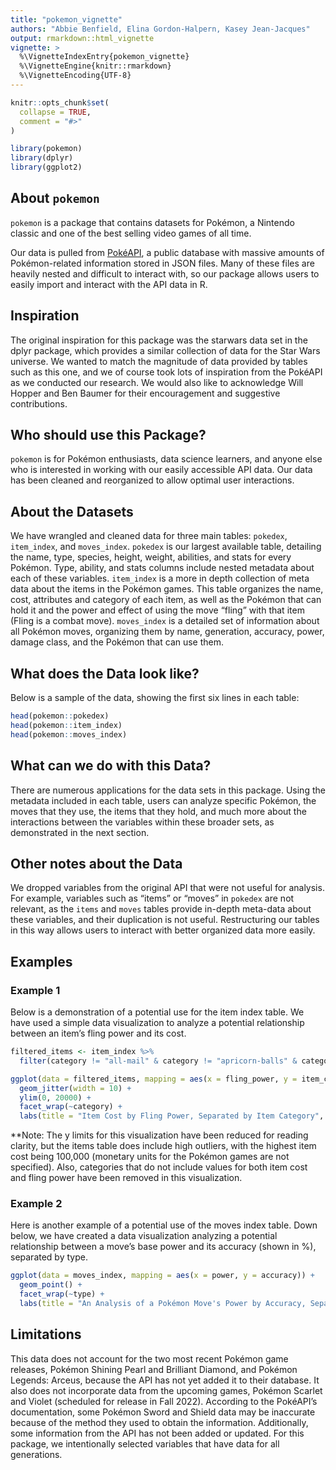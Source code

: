 ```yaml
---
title: "pokemon_vignette"
authors: "Abbie Benfield, Elina Gordon-Halpern, Kasey Jean-Jacques"
output: rmarkdown::html_vignette
vignette: >
  %\VignetteIndexEntry{pokemon_vignette}
  %\VignetteEngine{knitr::rmarkdown}
  %\VignetteEncoding{UTF-8}
---
```


```r
knitr::opts_chunk$set(
  collapse = TRUE,
  comment = "#>"
)
```

```r
library(pokemon)
library(dplyr)
library(ggplot2)
```

## About `pokemon`
`pokemon` is a package that contains datasets  for Pokémon, a Nintendo classic and one of the best selling video games of all time.

Our data is pulled from [PokéAPI](https://pokeapi.co), a public database with massive amounts of Pokémon-related information stored in JSON files. Many of these files are heavily nested and difficult to interact with, so our package allows users to easily import and interact with the API data in R.

## Inspiration
The original inspiration for this package was the starwars data set in the dplyr package, which provides a similar collection of data for the Star Wars universe. We wanted to match the magnitude of data provided by tables such as this one, and we of course took lots of inspiration from the PokéAPI as we conducted our research. We would also like to acknowledge Will Hopper and Ben Baumer for their encouragement and suggestive contributions.

## Who should use this Package?
`pokemon` is for Pokémon enthusiasts, data science learners, and anyone else who is interested in working with our easily accessible API data. Our data has been cleaned and reorganized to allow optimal user interactions.

## About the Datasets 
We have wrangled and cleaned data for three main tables: `pokedex`, `item_index`, and `moves_index`.
`pokedex` is our largest available table, detailing the name, type, species, height, weight, abilities, and stats for every Pokémon. Type, ability, and stats columns include nested metadata about each of these variables.
`item_index` is a more in depth collection of meta data about the items in the Pokémon games. This table organizes the name, cost, attributes and category of each item, as well as the Pokémon that can hold it and the power and effect of using the move "fling" with that item (Fling is a combat move).
`moves_index` is a detailed set of information about all Pokémon moves, organizing them by name, generation, accuracy, power, damage class, and the Pokémon that can use them.

## What does the Data look like?
Below is a sample of the data, showing the first six lines in each table:

```r
head(pokemon::pokedex)
head(pokemon::item_index)
head(pokemon::moves_index)
```


## What can we do with this Data?
There are numerous applications for the data sets in this package. Using the metadata included in each table, users can analyze specific Pokémon, the moves that they use, the items that they hold, and much more about the interactions between the variables within these broader sets, as demonstrated in the next section.

## Other notes about the Data
We dropped variables from the original API that were not useful for analysis. For example, variables such as "items" or "moves" in `pokedex` are not relevant, as the `items` and `moves` tables provide in-depth meta-data about these variables, and their duplication is not useful. Restructuring our tables in this way allows users to interact with better organized data more easily.

## Examples

### Example 1
Below is a demonstration of a potential use for the item index table. We have used a simple data visualization to analyze a potential relationship between an item's fling power and its cost.

```r
filtered_items <- item_index %>%
  filter(category != "all-mail" & category != "apricorn-balls" & category != "data-cards" & category !=  "dynamax-crystals" & category != "event-items" & category != "jewels" & category != "miracle-shooter" & category != "plot-advancement" & category != "special-balls" & category != "standard-balls" & category != "species-candies" & category != "unused" & category != "z-crystals")

ggplot(data = filtered_items, mapping = aes(x = fling_power, y = item_cost)) + 
  geom_jitter(width = 10) + 
  ylim(0, 20000) +
  facet_wrap(~category) +
  labs(title = "Item Cost by Fling Power, Separated by Item Category", x = "Fling Power", y = "Item Cost" )

```

**Note: The y limits for this visualization have been reduced for reading clarity, but the items table does include high outliers, with the highest item cost being 100,000 (monetary units for the Pokémon games are not specified). Also, categories that do not include values for both item cost and fling power have been removed in this visualization.

### Example 2
Here is another example of a potential use of the moves index table. Down below, we have created a data visualization analyzing a potential relationship between a move's base power and its accuracy (shown in %), separated by type. 

```r
ggplot(data = moves_index, mapping = aes(x = power, y = accuracy)) + 
  geom_point() + 
  facet_wrap(~type) +
  labs(title = "An Analysis of a Pokémon Move's Power by Accuracy, Separated by Type", x = "Power", y = "Accuracy in %" )

```

## Limitations
This data does not account for the two most recent Pokémon game releases, Pokémon Shining Pearl and Brilliant Diamond, and Pokémon Legends: Arceus, because the API has not yet added it to their database. It also does not incorporate data from the upcoming games, Pokémon Scarlet and Violet (scheduled for release in Fall 2022). According to the PokéAPI's documentation, some Pokémon Sword and Shield data may be inaccurate because of the method they used to obtain the information. Additionally, some information from the API has not been added or updated. For this package, we intentionally selected variables that have data for all generations.

